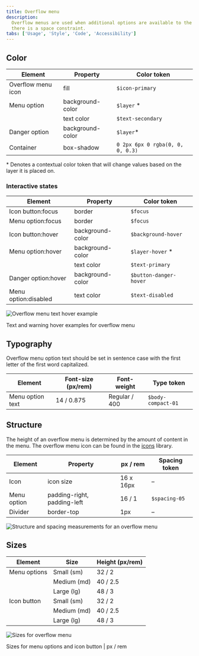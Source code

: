 ```yaml
---
title: Overflow menu
description:
  Overflow menus are used when additional options are available to the user and
  there is a space constraint.
tabs: ['Usage', 'Style', 'Code', 'Accessibility']
---
```


## Color

| Element            | Property         | Color token                      |
| ------------------ | ---------------- | -------------------------------- |
| Overflow menu icon | fill             | `$icon-primary`                  |
| Menu option        | background-color | `$layer` \*                      |
|                    | text color       | `$text-secondary`                |
| Danger option      | background-color | `$layer`\*                       |
| Container          | box-shadow       | `0 2px 6px 0 rgba(0, 0, 0, 0.3)` |

<Caption>
  * Denotes a contextual color token that will change values based on the layer
  it is placed on.
</Caption>

### Interactive states

| Element              | Property         | Color token            |
| -------------------- | ---------------- | ---------------------- |
| Icon button:focus    | border           | `$focus`               |
| Menu option:focus    | border           | `$focus`               |
| Icon button:hover    | background-color | `$background-hover`    |
| Menu option:hover    | background-color | `$layer-hover` \*      |
|                      | text color       | `$text-primary`        |
| Danger option:hover  | background-color | `$button-danger-hover` |
| Menu option:disabled | text color       | `$text-disabled`       |

<div className="image--fixed">

![Overflow menu text hover example](images/overflow-menu-style-1.png)

</div>

<Caption>Text and warning hover examples for overflow menu</Caption>

## Typography

Overflow menu option text should be set in sentence case with the first letter
of the first word capitalized.

| Element          | Font-size (px/rem) | Font-weight   | Type token         |
| ---------------- | ------------------ | ------------- | ------------------ |
| Menu option text | 14 / 0.875         | Regular / 400 | `$body-compact-01` |

## Structure

The height of an overflow menu is determined by the amount of content in the
menu. The overflow menu icon can be found in the
[icons](/guidelines/icons/library) library.

| Element     | Property                    | px / rem  | Spacing token |
| ----------- | --------------------------- | --------- | ------------- |
| Icon        | icon size                   | 16 x 16px | –             |
| Menu option | padding-right, padding-left | 16 / 1    | `$spacing-05` |
| Divider     | border-top                  | 1px       | –             |

<div className="image-fixed">

![Structure and spacing measurements for an overflow menu](images/overflow-menu-style-3.png)

</div>

## Sizes

| Element      | Size        | Height (px/rem) |
| ------------ | ----------- | --------------- |
| Menu options | Small (sm)  | 32 / 2          |
|              | Medium (md) | 40 / 2.5        |
|              | Large (lg)  | 48 / 3          |
| Icon button  | Small (sm)  | 32 / 2          |
|              | Medium (md) | 40 / 2.5        |
|              | Large (lg)  | 48 / 3          |

<div className="image--fixed">

![Sizes for overflow menu](images/overflow-menu-style-size.png)

</div>

<Caption>Sizes for menu options and icon button | px / rem</Caption>
